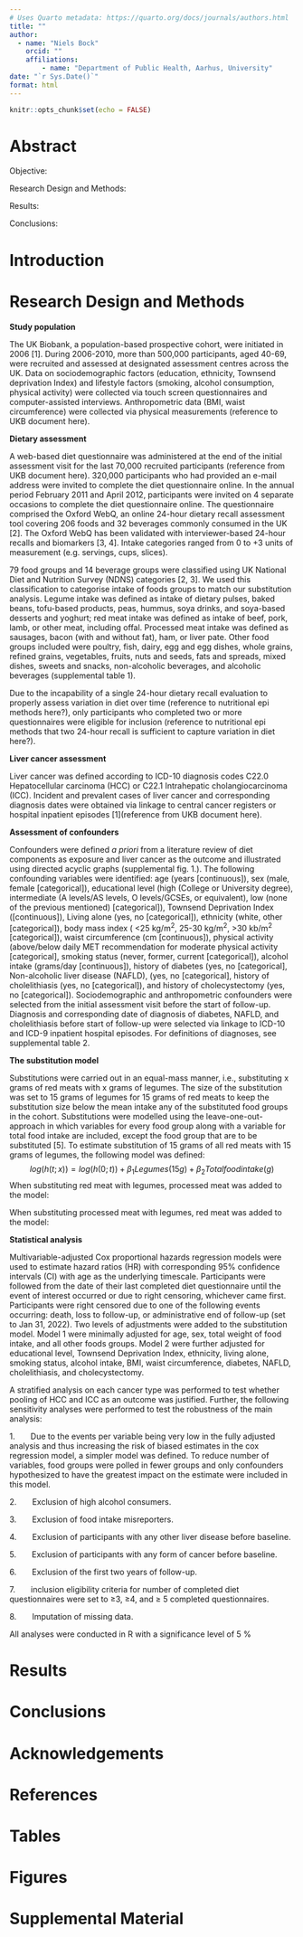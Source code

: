 ```yaml
---
# Uses Quarto metadata: https://quarto.org/docs/journals/authors.html
title: ""
author:
  - name: "Niels Bock"
    orcid: ""
    affiliations: 
        - name: "Department of Public Health, Aarhus, University"
date: "`r Sys.Date()`"
format: html
---
```


```r
knitr::opts_chunk$set(echo = FALSE)
```

# Abstract

Objective:

Research Design and Methods:

Results:

Conclusions:

# Introduction

# Research Design and Methods

**Study population**

The UK Biobank, a population-based prospective cohort, were initiated in 2006 \[1\]. During 2006-2010, more than 500,000 participants, aged 40-69, were recruited and assessed at designated assessment centres across the UK. Data on sociodemographic factors (education, ethnicity, Townsend deprivation Index) and lifestyle factors (smoking, alcohol consumption, physical activity) were collected via touch screen questionnaires and computer-assisted interviews. Anthropometric data (BMI, waist circumference) were collected via physical measurements (reference to UKB document here).

**Dietary assessment**

A web-based diet questionnaire was administered at the end of the initial assessment visit for the last 70,000 recruited participants (reference from UKB document here). 320,000 participants who had provided an e-mail address were invited to complete the diet questionnaire online. In the annual period February 2011 and April 2012, participants were invited on 4 separate occasions to complete the diet questionnaire online. The questionnaire comprised the Oxford WebQ, an online 24-hour dietary recall assessment tool covering 206 foods and 32 beverages commonly consumed in the UK \[2\]. The Oxford WebQ has been validated with interviewer-based 24-hour recalls and biomarkers \[3, 4\]. Intake categories ranged from 0 to +3 units of measurement (e.g. servings, cups, slices).

79 food groups and 14 beverage groups were classified using UK National Diet and Nutrition Survey (NDNS) categories \[2, 3\]. We used this classification to categorise intake of foods groups to match our substitution analysis. Legume intake was defined as intake of dietary pulses, baked beans, tofu-based products, peas, hummus, soya drinks, and soya-based desserts and yoghurt; red meat intake was defined as intake of beef, pork, lamb, or other meat, including offal. Processed meat intake was defined as sausages, bacon (with and without fat), ham, or liver pate. Other food groups included were poultry, fish, dairy, egg and egg dishes, whole grains, refined grains, vegetables, fruits, nuts and seeds, fats and spreads, mixed dishes, sweets and snacks, non-alcoholic beverages, and alcoholic beverages (supplemental table 1).

Due to the incapability of a single 24-hour dietary recall evaluation to properly assess variation in diet over time (reference to nutritional epi methods here?), only participants who completed two or more questionnaires were eligible for inclusion (reference to nutritional epi methods that two 24-hour recall is sufficient to capture variation in diet here?).

**Liver cancer assessment**

Liver cancer was defined according to ICD-10 diagnosis codes C22.0 Hepatocellular carcinoma (HCC) or C22.1 Intrahepatic cholangiocarcinoma (ICC). Incident and prevalent cases of liver cancer and corresponding diagnosis dates were obtained via linkage to central cancer registers or hospital inpatient episodes \[1\](reference from UKB document here).

**Assessment of confounders**

Confounders were defined *a priori* from a literature review of diet components as exposure and liver cancer as the outcome and illustrated using directed acyclic graphs (supplemental fig. 1.). The following confounding variables were identified: age (years \[continuous\]), sex (male, female \[categorical\]), educational level (high (College or University degree), intermediate (A levels/AS levels, O levels/GCSEs, or equivalent), low (none of the previous mentioned) \[categorical\]), Townsend Deprivation Index (\[continuous\]), Living alone (yes, no \[categorical\]), ethnicity (white, other \[categorical\]), body mass index ( \<25 kg/m^2^, 25-30 kg/m^2^, \>30 kb/m^2^ \[categorical\]), waist circumference (cm \[continuous\]), physical activity (above/below daily MET recommendation for moderate physical activity \[categorical\], smoking status (never, former, current \[categorical\]), alcohol intake (grams/day \[continuous\]), history of diabetes (yes, no \[categorical\], Non-alcoholic liver disease (NAFLD), (yes, no \[categorical\], history of cholelithiasis (yes, no \[categorical\]), and history of cholecystectomy (yes, no \[categorical\]). Sociodemographic and anthropometric confounders were selected from the initial assessment visit before the start of follow-up. Diagnosis and corresponding date of diagnosis of diabetes, NAFLD, and cholelithiasis before start of follow-up were selected via linkage to ICD-10 and ICD-9 inpatient hospital episodes. For definitions of diagnoses, see supplemental table 2.

**The substitution model**

Substitutions were carried out in an equal-mass manner, i.e., substituting x grams of red meats with x grams of legumes. The size of the substitution was set to 15 grams of legumes for 15 grams of red meats to keep the substitution size below the mean intake any of the substituted food groups in the cohort. Substitutions were modelled using the leave-one-out-approach in which variables for every food group along with a variable for total food intake are included, except the food group that are to be substituted \[5\]. To estimate substitution of 15 grams of all red meats with 15 grams of legumes, the following model was defined:
$$
log(h(t;x)) = log(h(0;t)) + \beta_1 Legumes (15g) + \beta_2 Total food intake (g)
$$
When substituting red meat with legumes, processed meat was added to the model:

When substituting processed meat with legumes, red meat was added to the model:

**Statistical analysis**

Multivariable-adjusted Cox proportional hazards regression models were used to estimate hazard ratios (HR) with corresponding 95% confidence intervals (CI) with age as the underlying timescale. Participants were followed from the date of their last completed diet questionnaire until the event of interest occurred or due to right censoring, whichever came first. Participants were right censored due to one of the following events occurring: death, loss to follow-up, or administrative end of follow-up (set to Jan 31, 2022). Two levels of adjustments were added to the substitution model. Model 1 were minimally adjusted for age, sex, total weight of food intake, and all other foods groups. Model 2 were further adjusted for educational level, Townsend Deprivation Index, ethnicity, living alone, smoking status, alcohol intake, BMI, waist circumference, diabetes, NAFLD, cholelithiasis, and cholecystectomy.

A stratified analysis on each cancer type was performed to test whether pooling of HCC and ICC as an outcome was justified. Further, the following sensitivity analyses were performed to test the robustness of the main analysis:

1.       Due to the events per variable being very low in the fully adjusted analysis and thus increasing the risk of biased estimates in the cox regression model, a simpler model was defined. To reduce number of variables, food groups were polled in fewer groups and only confounders hypothesized to have the greatest impact on the estimate were included in this model.

2.       Exclusion of high alcohol consumers.

3.       Exclusion of food intake misreporters.

4.       Exclusion of participants with any other liver disease before baseline.

5.       Exclusion of participants with any form of cancer before baseline.

6.       Exclusion of the first two years of follow-up.

7.       inclusion eligibility criteria for number of completed diet questionnaires were set to ≥3, ≥4, and ≥ 5 completed questionnaires.

8.       Imputation of missing data.

All analyses were conducted in R with a significance level of 5 %

# Results

# Conclusions

# Acknowledgements

# References

# Tables

# Figures

# Supplemental Material
